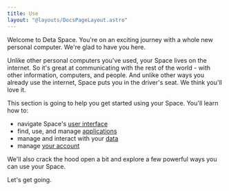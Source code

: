 ```yaml
---
title: Use
layout: "@layouts/DocsPageLayout.astro"
---
```


<UseCloud/>

Welcome to Deta Space. You're on an exciting journey with a whole new personal computer. We're glad to have you here.

Unlike other personal computers you've used, your Space lives on the internet. So it's great at communicating with the rest of the world - with other information, computers, and people. And unlike other ways you already use the internet, Space puts you in the driver's seat. We think you'll love it.

This section is going to help you get started using your Space. You'll learn how to:

- navigate Space's [user interface](/docs/en/use/interface)
- find, use, and manage [applications](/docs/en/use/space-apps)
- manage and interact with your [data](/docs/en/use/your-data/collections)
- manage [your account](/docs/en/use/your-account)

We'll also crack the hood open a bit and explore a few powerful ways you can use your Space.

Let's get going.